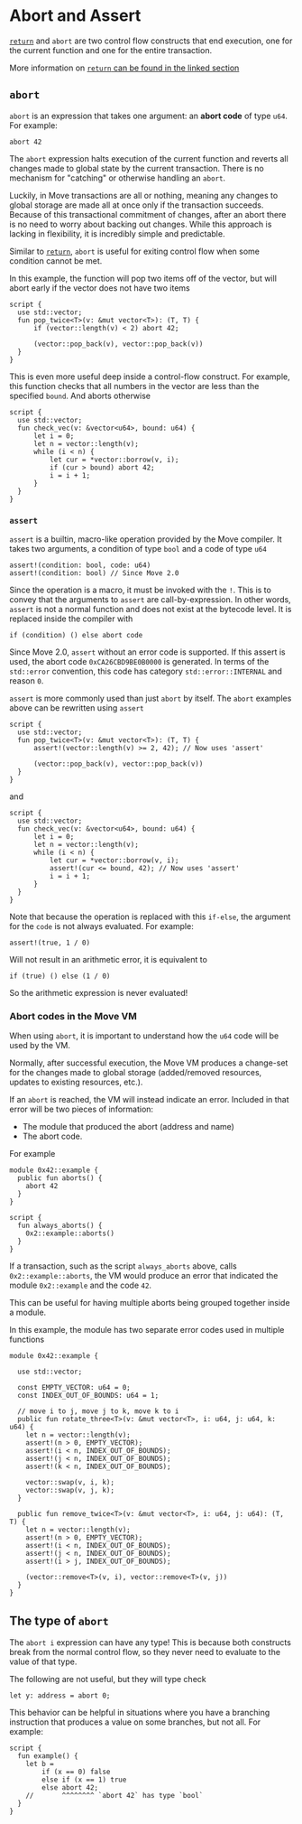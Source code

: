 # Abort and Assert

[`return`](functions.mdx) and `abort` are two control flow constructs that end execution, one for
the current function and one for the entire transaction.

More information on [`return` can be found in the linked section](functions.mdx)

## `abort`

`abort` is an expression that takes one argument: an **abort code** of type `u64`. For example:

```move
abort 42
```

The `abort` expression halts execution of the current function and reverts all changes made to global
state by the current transaction. There is no mechanism for "catching" or otherwise handling an
`abort`.

Luckily, in Move transactions are all or nothing, meaning any changes to global storage are made all
at once only if the transaction succeeds. Because of this transactional commitment of changes, after
an abort there is no need to worry about backing out changes. While this approach is lacking in
flexibility, it is incredibly simple and predictable.

Similar to [`return`](functions.mdx), `abort` is useful for exiting control flow when some
condition cannot be met.

In this example, the function will pop two items off of the vector, but will abort early if the
vector does not have two items

```move
script {
  use std::vector;
  fun pop_twice<T>(v: &mut vector<T>): (T, T) {
      if (vector::length(v) < 2) abort 42;

      (vector::pop_back(v), vector::pop_back(v))
  }
}
```

This is even more useful deep inside a control-flow construct. For example, this function checks
that all numbers in the vector are less than the specified `bound`. And aborts otherwise

```move
script {
  use std::vector;
  fun check_vec(v: &vector<u64>, bound: u64) {
      let i = 0;
      let n = vector::length(v);
      while (i < n) {
          let cur = *vector::borrow(v, i);
          if (cur > bound) abort 42;
          i = i + 1;
      }
  }
}
```

### `assert`

`assert` is a builtin, macro-like operation provided by the Move compiler. It takes two arguments, a
condition of type `bool` and a code of type `u64`

```move
assert!(condition: bool, code: u64)
assert!(condition: bool) // Since Move 2.0
```

Since the operation is a macro, it must be invoked with the `!`. This is to convey that the
arguments to `assert` are call-by-expression. In other words, `assert` is not a normal function and
does not exist at the bytecode level. It is replaced inside the compiler with

```move
if (condition) () else abort code
```

Since Move 2.0, `assert` without an error code is supported. If this assert is used, the
abort code `0xCA26CBD9BE0B0000` is generated.  In terms of the `std::error` convention, this code has
category `std::error::INTERNAL` and reason `0`.

`assert` is more commonly used than just `abort` by itself. The `abort` examples above can be
rewritten using `assert`

```move
script {
  use std::vector;
  fun pop_twice<T>(v: &mut vector<T>): (T, T) {
      assert!(vector::length(v) >= 2, 42); // Now uses 'assert'

      (vector::pop_back(v), vector::pop_back(v))
  }
}
```

and

```move
script {
  use std::vector;
  fun check_vec(v: &vector<u64>, bound: u64) {
      let i = 0;
      let n = vector::length(v);
      while (i < n) {
          let cur = *vector::borrow(v, i);
          assert!(cur <= bound, 42); // Now uses 'assert'
          i = i + 1;
      }
  }
}
```

Note that because the operation is replaced with this `if-else`, the argument for the `code` is not
always evaluated. For example:

```move
assert!(true, 1 / 0)
```

Will not result in an arithmetic error, it is equivalent to

```move
if (true) () else (1 / 0)
```

So the arithmetic expression is never evaluated!

### Abort codes in the Move VM

When using `abort`, it is important to understand how the `u64` code will be used by the VM.

Normally, after successful execution, the Move VM produces a change-set for the changes made to
global storage (added/removed resources, updates to existing resources, etc.).

If an `abort` is reached, the VM will instead indicate an error. Included in that error will be two
pieces of information:

- The module that produced the abort (address and name)
- The abort code.

For example

```move
module 0x42::example {
  public fun aborts() {
    abort 42
  }
}

script {
  fun always_aborts() {
    0x2::example::aborts()
  }
}
```

If a transaction, such as the script `always_aborts` above, calls `0x2::example::aborts`, the VM
would produce an error that indicated the module `0x2::example` and the code `42`.

This can be useful for having multiple aborts being grouped together inside a module.

In this example, the module has two separate error codes used in multiple functions

```move
module 0x42::example {

  use std::vector;

  const EMPTY_VECTOR: u64 = 0;
  const INDEX_OUT_OF_BOUNDS: u64 = 1;

  // move i to j, move j to k, move k to i
  public fun rotate_three<T>(v: &mut vector<T>, i: u64, j: u64, k: u64) {
    let n = vector::length(v);
    assert!(n > 0, EMPTY_VECTOR);
    assert!(i < n, INDEX_OUT_OF_BOUNDS);
    assert!(j < n, INDEX_OUT_OF_BOUNDS);
    assert!(k < n, INDEX_OUT_OF_BOUNDS);

    vector::swap(v, i, k);
    vector::swap(v, j, k);
  }

  public fun remove_twice<T>(v: &mut vector<T>, i: u64, j: u64): (T, T) {
    let n = vector::length(v);
    assert!(n > 0, EMPTY_VECTOR);
    assert!(i < n, INDEX_OUT_OF_BOUNDS);
    assert!(j < n, INDEX_OUT_OF_BOUNDS);
    assert!(i > j, INDEX_OUT_OF_BOUNDS);

    (vector::remove<T>(v, i), vector::remove<T>(v, j))
  }
}
```

## The type of `abort`

The `abort i` expression can have any type! This is because both constructs break from the normal
control flow, so they never need to evaluate to the value of that type.

The following are not useful, but they will type check

```move
let y: address = abort 0;
```

This behavior can be helpful in situations where you have a branching instruction that produces a
value on some branches, but not all. For example:

```move
script {
  fun example() {
    let b =
        if (x == 0) false
        else if (x == 1) true
        else abort 42;
    //       ^^^^^^^^ `abort 42` has type `bool`
  }
}
```
